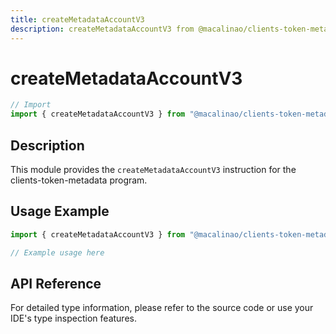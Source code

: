 ```yaml
---
title: createMetadataAccountV3
description: createMetadataAccountV3 from @macalinao/clients-token-metadata
---
```


# createMetadataAccountV3

```typescript
// Import
import { createMetadataAccountV3 } from "@macalinao/clients-token-metadata";
```

## Description

This module provides the `createMetadataAccountV3` instruction for the clients-token-metadata program.

## Usage Example

```typescript
import { createMetadataAccountV3 } from "@macalinao/clients-token-metadata";

// Example usage here
```

## API Reference

For detailed type information, please refer to the source code or use your IDE's type inspection features.
